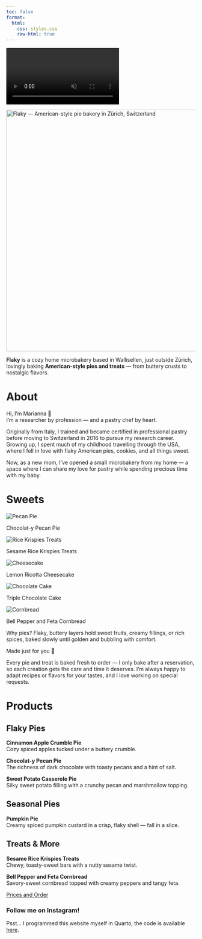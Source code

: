 ```yaml
---
toc: false
format:
  html:
    css: styles.css
    raw-html: true 
---
```

<!-- Desktop background video -->
<div class="background-video-container">
  <video autoplay muted loop playsinline>
    <source src="Backgroundrotating.mp4" type="video/mp4">
  </video>
</div>



![](logo_website.png){fig-align="center" width="642" alt="Flaky — American-style pie bakery in Zürich, Switzerland"}

<div class="content-overlay">
**Flaky** is a cozy home microbakery based in Wallisellen, just outside Zürich, lovingly baking **American-style pies and treats** — from buttery crusts to nostalgic flavors.

# About {#about}

Hi, I’m Marianna 🍓\
I’m a researcher by profession — and a pastry chef by heart.

Originally from Italy, I trained and became certified in professional pastry before moving to Switzerland in 2016 to pursue my research career.\
Growing up, I spent much of my childhood travelling through the USA, where I fell in love with flaky American pies, cookies, and all things sweet.

Now, as a new mom, I’ve opened a small microbakery from my home — a space where I can share my love for pastry while spending precious time with my baby.

# Sweets {#sweets}


<div class="gallery">
<div class="polaroid">
<img src="images/PecanPie.jpeg" alt="Pecan Pie">
<p class="caption">Chocolat-y Pecan Pie</p>
</div>

<div class="polaroid">
<img src="images/RiceKrispiesTreats.jpg" alt="Rice Krispies Treats">
<p class="caption">Sesame Rice Krispies Treats</p>
</div>

<div class="polaroid">
<img src="images/Cheesecake.jpeg" alt="Cheesecake">
<p class="caption">Lemon Ricotta Cheesecake</p>
</div>

<div class="polaroid">
<img src="images/Emilie2.jpeg" alt="Chocolate Cake">
<p class="caption">Triple Chocolate Cake</p>
</div>

<div class="polaroid">
<img src="images/Cornbread2.jpeg" alt="Cornbread">
<p class="caption">Bell Pepper and Feta Cornbread</p>
</div>

</div>



Why pies? Flaky, buttery layers hold sweet fruits, creamy fillings, or rich spices, baked slowly until golden and bubbling with comfort.

Made just for you 💛

Every pie and treat is baked fresh to order — I only bake after a reservation, so each creation gets the care and time it deserves. I’m always happy to adapt recipes or flavors for your tastes, and I love working on special requests.

# Products {#products}

## Flaky Pies

**Cinnamon Apple Crumble Pie**\
Cozy spiced apples tucked under a buttery crumble.

**Chocolat-y Pecan Pie**\
The richness of dark chocolate with toasty pecans and a hint of salt.

**Sweet Potato Casserole Pie**\
Silky sweet potato filling with a crunchy pecan and marshmallow topping.

## Seasonal Pies

**Pumpkin Pie**\
Creamy spiced pumpkin custard in a crisp, flaky shell — fall in a slice.

## Treats & More

**Sesame Rice Krispies Treats**\
Chewy, toasty-sweet bars with a nutty sesame twist.

**Bell Pepper and Feta Cornbread**\
Savory-sweet cornbread topped with creamy peppers and tangy feta.
</div>

<div class="nav-button">
  <a href="contact.qmd" class="btn-link">Prices and Order</a>
</div>

<script type="application/ld+json">
{
  "@context": "https://schema.org",
  "@type": "Bakery",
  "name": "Flaky",
  "image": "https://yourdomain.com/logo_website.png",
  "address": {
    "@type": "PostalAddress",
    "addressLocality": "Zürich",
    "addressCountry": "CH"
  },
  "servesCuisine": "American desserts",
  "url": "https://yourdomain.com",
  "description": "Flaky is a home-based microbakery in Zürich, baking handmade American-style pies such as pumpkin pie, cinnamon apple crumble, and pecan pie."
}
</script>

<div class="social-center">
  <h3 class="social-heading">Follow me on Instagram!</h3>
  <a href="https://www.instagram.com/flakypieshop" target="_blank" class="social-link">
    <i class="fab fa-instagram"></i>
  </a>
</div>


<footer class="site-footer">
  <p>
    Psst... I programmed this website myself in Quarto, the code is available
    <a href="https://github.com/MariannaRosso/flakypieshop" target="_blank">here</a>.
  </p>
</footer>


